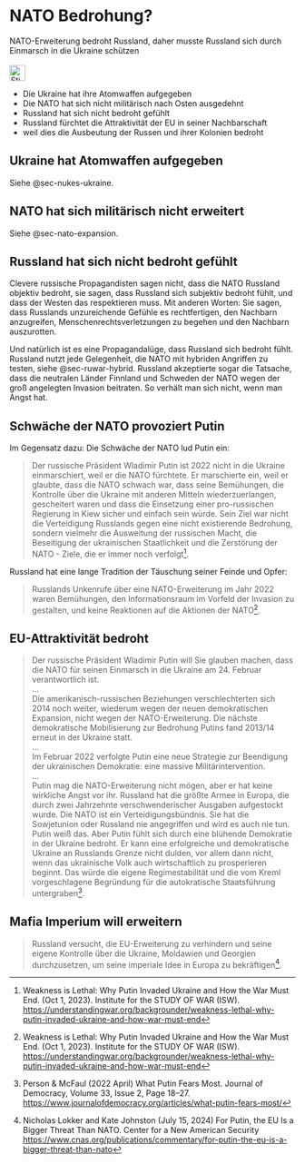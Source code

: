 # NATO Bedrohung? {#sec-nato-threat}

::: {.callout-caution title="Myth"}
NATO-Erweiterung bedroht Russland, daher musste Russland sich durch Einmarsch in die Ukraine schützen
[<br></br>![Stichwortsuche in EUvsDisinfo](../all_common_img/EUvsDisinfo_400x240.jpg){height=2em}](https://euvsdisinfo.eu/disinformation-cases/?text=nato%20%20threatens%20russia&sort=relevance)
:::

::: {.callout-tip title="Truth"}
- Die Ukraine hat ihre Atomwaffen aufgegeben
- Die NATO hat sich nicht militärisch nach Osten ausgedehnt
- Russland hat sich nicht bedroht gefühlt
- Russland fürchtet die Attraktivität der EU in seiner Nachbarschaft
- weil dies die Ausbeutung der Russen und ihrer Kolonien bedroht
:::


## Ukraine hat Atomwaffen aufgegeben

Siehe @sec-nukes-ukraine.

## NATO hat sich militärisch nicht erweitert

Siehe @sec-nato-expansion.

## Russland hat sich nicht bedroht gefühlt

Clevere russische Propagandisten sagen nicht, dass die NATO Russland objektiv bedroht, sie sagen, dass Russland sich subjektiv bedroht fühlt, und dass der Westen das respektieren muss. Mit anderen Worten: Sie sagen, dass Russlands unzureichende Gefühle es rechtfertigen, den Nachbarn anzugreifen, Menschenrechtsverletzungen zu begehen und den Nachbarn auszurotten. 

Und natürlich ist es eine Propagandalüge, dass Russland sich bedroht fühlt. Russland nutzt jede Gelegenheit, die NATO mit hybriden Angriffen zu testen, siehe @sec-ruwar-hybrid. Russland akzeptierte sogar die Tatsache, dass die neutralen Länder Finnland und Schweden der NATO wegen der groß angelegten Invasion beitraten. So verhält man sich nicht, wenn man Angst hat.  

## Schwäche der NATO provoziert Putin

Im Gegensatz dazu: Die Schwäche der NATO lud Putin ein: 

> Der russische Präsident Wladimir Putin ist 2022 nicht in die Ukraine einmarschiert, weil er die NATO fürchtete. Er marschierte ein, weil er glaubte, dass die NATO schwach war, dass seine Bemühungen, die Kontrolle über die Ukraine mit anderen Mitteln wiederzuerlangen, gescheitert waren und dass die Einsetzung einer pro-russischen Regierung in Kiew sicher und einfach sein würde. Sein Ziel war nicht die Verteidigung Russlands gegen eine nicht existierende Bedrohung, sondern vielmehr die Ausweitung der russischen Macht, die Beseitigung der ukrainischen Staatlichkeit und die Zerstörung der NATO - Ziele, die er immer noch verfolgt[^nato-thread-1].

Russland hat eine lange Tradition der Täuschung seiner Feinde und Opfer:

> Russlands Unkenrufe über eine NATO-Erweiterung im Jahr 2022 waren Bemühungen, den Informationsraum im Vorfeld der Invasion zu gestalten, und keine Reaktionen auf die Aktionen der NATO[^nato-thread-1].


## EU-Attraktivität bedroht

> Der russische Präsident Wladimir Putin will Sie glauben machen, dass die NATO für seinen Einmarsch in die Ukraine am 24. Februar verantwortlich ist.  
> ...  
> Die amerikanisch-russischen Beziehungen verschlechterten sich 2014 noch weiter, wiederum wegen der neuen demokratischen Expansion, nicht wegen der NATO-Erweiterung. Die nächste demokratische Mobilisierung zur Bedrohung Putins fand 2013/14 erneut in der Ukraine statt.  
> ...  
> Im Februar 2022 verfolgte Putin eine neue Strategie zur Beendigung der ukrainischen Demokratie: eine massive Militärintervention.   
> ...  
> Putin mag die NATO-Erweiterung nicht mögen, aber er hat keine wirkliche Angst vor ihr. Russland hat die größte Armee in Europa, die durch zwei Jahrzehnte verschwenderischer Ausgaben aufgestockt wurde. Die NATO ist ein Verteidigungsbündnis. Sie hat die Sowjetunion oder Russland nie angegriffen und wird es auch nie tun. Putin weiß das. Aber Putin fühlt sich durch eine blühende Demokratie in der Ukraine bedroht. Er kann eine erfolgreiche und demokratische Ukraine an Russlands Grenze nicht dulden, vor allem dann nicht, wenn das ukrainische Volk auch wirtschaftlich zu prosperieren beginnt. Das würde die eigene Regimestabilität und die vom Kreml vorgeschlagene Begründung für die autokratische Staatsführung untergraben[^nato-threat-2].


## Mafia Imperium will erweitern

> Russland versucht, die EU-Erweiterung zu verhindern und seine eigene Kontrolle über die Ukraine, Moldawien und Georgien durchzusetzen, um seine imperiale Idee in Europa zu bekräftigen[^nato-threat-3].


[^nato-thread-1]: Weakness is Lethal: Why Putin Invaded Ukraine and How the War Must End. (Oct 1, 2023). Institute for the STUDY OF WAR (ISW). [https://understandingwar.org/backgrounder/weakness-lethal-why-putin-invaded-ukraine-and-how-war-must-end](https://understandingwar.org/backgrounder/weakness-lethal-why-putin-invaded-ukraine-and-how-war-must-end)
  
[^nato-threat-2]: Person & McFaul (2022 April) What Putin Fears Most.  Journal of Democracy, Volume 33, Issue 2, Page 18–27. [https://www.journalofdemocracy.org/articles/what-putin-fears-most/](https://www.journalofdemocracy.org/articles/what-putin-fears-most/)

[^nato-threat-3]: Nicholas Lokker and Kate Johnston  (July 15, 2024) 
For Putin, the EU Is a Bigger Threat Than NATO. Center for a New American Security
[https://www.cnas.org/publications/commentary/for-putin-the-eu-is-a-bigger-threat-than-nato](https://www.cnas.org/publications/commentary/for-putin-the-eu-is-a-bigger-threat-than-nato)
